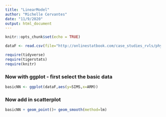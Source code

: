 ```yaml
---
title: "LinearModel"
author: "Michelle Cervantes"
date: "11/9/2020"
output: html_document
---
```


```r
knitr::opts_chunk$set(echo = TRUE)
```
  
```r
dataF <- read.csv(file="http://onlinestatbook.com/case_studies_rvls/physical_strength/data.txt",sep="", header=TRUE)
```
  
```r
require(tidyverse)
require(tigerstats)
require(knitr)
```
  
  
### Now with ggplot - first select the basic data   

```r
basicNN <- ggplot(dataF,aes(y=SIMS,x=ARM))
```
  
### Now add in scatterplot   
  
```r
basicNN + geom_point()+ geom_smooth(method=lm)
```